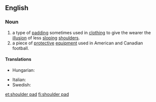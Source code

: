 ==English==
{{wikipedia|shoulder pads}}
{{wikipedia|Shoulder pads (fashion)}}
===Noun===
{{en-noun|sg=[[shoulder]] [[pad]]}}

# a type of [[padding]] sometimes used in [[clothing]] to give the wearer the [[illusion]] of less [[sloping]] [[shoulder]]s.
# a piece of [[protective]] [[equipment]] used in American and Canadian football.

====Translations====
{{trans-top|a type of padding}}
* Hungarian: {{t-|hu|válltömés}}
{{trans-mid}}
* Italian: {{t|it|spallina|f}}
* Swedish: {{t-|sv|axelvadd|c}}
{{trans-bottom}}

[[et:shoulder pad]]
[[fi:shoulder pad]]
